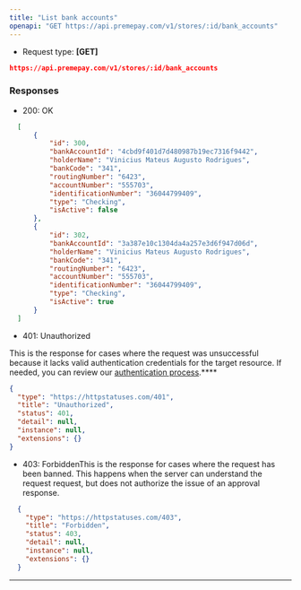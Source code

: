 ```yaml
---
title: "List bank accounts"
openapi: "GET https://api.premepay.com/v1/stores/:id/bank_accounts"
---
```

* Request type: **\[GET]**

```json
https://api.premepay.com/v1/stores/:id/bank_accounts
```

### **Responses**

* 200: OK
```json
  [
      {
          "id": 300,
          "bankAccountId": "4cbd9f401d7d480987b19ec7316f9442",
          "holderName": "Vinicius Mateus Augusto Rodrigues",
          "bankCode": "341",
          "routingNumber": "6423",
          "accountNumber": "555703",
          "identificationNumber": "36044799409",
          "type": "Checking",
          "isActive": false
      },
      {
          "id": 302,
          "bankAccountId": "3a387e10c1304da4a257e3d6f947d06d",
          "holderName": "Vinicius Mateus Augusto Rodrigues",
          "bankCode": "341",
          "routingNumber": "6423",
          "accountNumber": "555703",
          "identificationNumber": "36044799409",
          "type": "Checking",
          "isActive": true
      }
  ]
  ```

* 401: Unauthorized

This is the response for cases where the request was unsuccessful because it lacks valid authentication credentials for the target resource.
  If needed, you can review our [authentication process](https://www.notion.so/Authentication-c941a0cb8e2647b187d87fcf8a314b37?pvs=21).\*\*\*\*
  
  
  ```json
  {
    "type": "https://httpstatuses.com/401",
    "title": "Unauthorized",
    "status": 401,
    "detail": null,
    "instance": null,
    "extensions": {}
  }
  ```

* 403: ForbiddenThis is the response for cases where the request has been banned. This happens when the server can understand the request request, but does not authorize the issue of an approval response.

```json
  {
    "type": "https://httpstatuses.com/403",
    "title": "Forbidden",
    "status": 403,
    "detail": null,
    "instance": null,
    "extensions": {}
  }
  ```

***